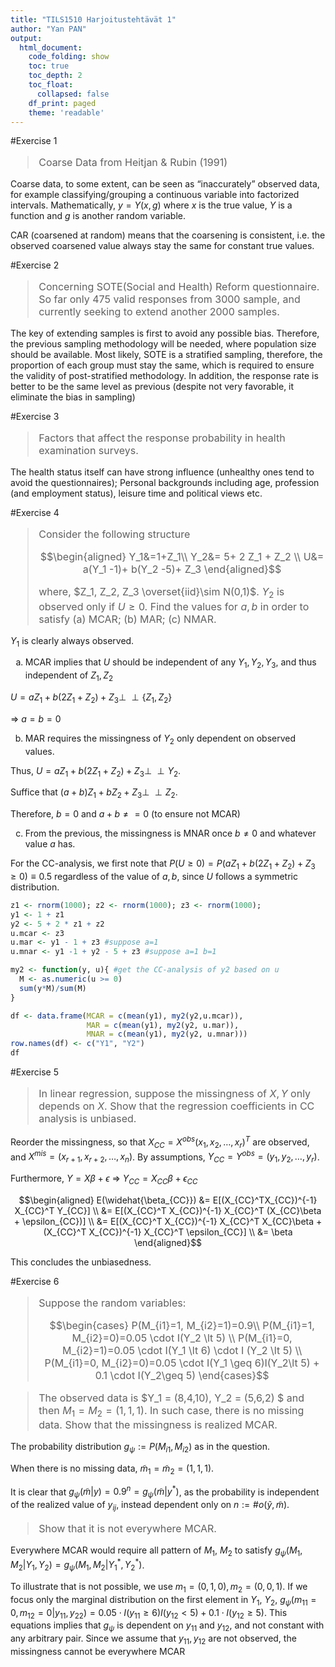 ```yaml
---
title: "TILS1510 Harjoitustehtävät 1"
author: "Yan PAN"
output:
  html_document:
    code_folding: show
    toc: true
    toc_depth: 2
    toc_float:
      collapsed: false
    df_print: paged
    theme: 'readable'
---
```


<style>blockquote{font-size: 16px;}</style>

#Exercise 1
<blockquote>
Coarse Data from Heitjan & Rubin (1991)
</blockquote>

Coarse data, to some extent, can be seen as "inaccurately" observed data, for example classifying/grouping a continuous variable into factorized intervals. Mathematically, $y=Y(x,g)$ where $x$ is the true value, $Y$ is a function and $g$ is another random variable.

CAR (coarsened at random) means that the coarsening is consistent, i.e. the observed coarsened value always stay the same for constant true values.

#Exercise 2
<blockquote>
Concerning SOTE(Social and Health) Reform questionnaire. So far only 475 valid responses from 3000 sample, and currently seeking to extend another 2000 samples.
</blockquote>

The key of extending samples is first to avoid any possible bias. Therefore, the previous sampling methodology will be needed, where population size should be available. Most likely, SOTE is a stratified sampling, therefore, the proportion of each group must stay the same, which is required to ensure the validity of post-stratified methodology. In addition, the response rate is better to be the same level as previous (despite not very favorable, it eliminate the bias in sampling)

#Exercise 3
<blockquote>
Factors that affect the response probability in health examination surveys.
</blockquote>

The health status itself can have strong influence (unhealthy ones tend to avoid the questionnaires); Personal backgrounds including age, profession (and employment status), leisure time and political views etc.

#Exercise 4
<blockquote>
Consider the following structure

$$\begin{aligned} 
Y_1&=1+Z_1\\
Y_2&= 5+ 2 Z_1 + Z_2 \\ 
U&= a(Y_1 -1)+ b(Y_2 -5)+ Z_3
\end{aligned}$$

where, $Z_1, Z_2, Z_3 \overset{iid}\sim N(0,1)$. $Y_2$ is observed only if $U\geq 0$. Find the values for $a,b$ in order to satisfy (a) MCAR; (b) MAR; (c) NMAR.
</blockquote>

$Y_1$ is clearly always observed.

(a) MCAR implies that $U$ should be independent of any $Y_1,Y_2,Y_3$, and thus independent of $Z_1, Z_2$

$U=aZ_1 + b(2Z_1+Z_2) +Z_3 \perp\!\!\!\perp \{Z_1,Z_2\}$

$\Rightarrow\ a=b=0$

(b) MAR requires the missingness of $Y_2$ only dependent on observed values. 

Thus, $U = aZ_1 + b(2Z_1+Z_2) +Z_3  \perp\!\!\!\perp Y_2$.

Suffice that $(a+b)Z_1 + bZ_2 + Z_3 \perp\!\!\!\perp Z_2$.

Therefore, $b=0$ and $a+b\neq =0$ (to ensure not MCAR)

(c) From the previous, the missingness is MNAR once $b\neq 0$ and whatever value $a$ has. 

For the CC-analysis, we first note that $P(U\geq 0) = P( aZ_1 + b(2Z_1+Z_2) +Z_3 \geq 0) \equiv 0.5$ regardless of the value of $a,b$, since $U$ follows a symmetric distribution.


```r
z1 <- rnorm(1000); z2 <- rnorm(1000); z3 <- rnorm(1000);
y1 <- 1 + z1
y2 <- 5 + 2 * z1 + z2
u.mcar <- z3
u.mar <- y1 - 1 + z3 #suppose a=1
u.mnar <- y1 -1 + y2 - 5 + z3 #suppose a=1 b=1

my2 <- function(y, u){ #get the CC-analysis of y2 based on u
  M <- as.numeric(u >= 0)
  sum(y*M)/sum(M)
}

df <- data.frame(MCAR = c(mean(y1), my2(y2,u.mcar)),
                 MAR = c(mean(y1), my2(y2, u.mar)),
                 MNAR = c(mean(y1), my2(y2, u.mnar)))
row.names(df) <- c("Y1", "Y2")
df
```

#Exercise 5
<blockquote>
In linear regression, suppose the missingness of $X,Y$ only depends on $X$. Show that the regression coefficients in CC analysis is unbiased.
</blockquote>

Reorder the missingness, so that $X_{CC}=X^{obs} (x_1,x_2,\dots, x_r)^T$ are observed, and $X^{mis}=(x_{r+1}, x_{r+2},\dots, x_n)$. By assumptions, $Y_{CC}= Y^{obs}= (y_1,y_2,\dots, y_r)$.

Furthermore, $Y=X\beta +\epsilon\ \Rightarrow \ Y_{CC}= X_{CC}\beta + \epsilon_{CC}$

$$\begin{aligned} E(\widehat{\beta_{CC}})
&= E[(X_{CC}^TX_{CC})^{-1} X_{CC}^T Y_{CC}]
\\ &= E[(X_{CC}^T X_{CC})^{-1} X_{CC}^T (X_{CC}\beta + \epsilon_{CC})]
\\ &= E[(X_{CC}^T X_{CC})^{-1} X_{CC}^T X_{CC}\beta + (X_{CC}^T X_{CC})^{-1} X_{CC}^T \epsilon_{CC}]
\\ &= \beta
\end{aligned}$$

This concludes the unbiasedness.

#Exercise 6
<blockquote>
Suppose the random variables:

$$\begin{cases} 
P(M_{i1}=1, M_{i2}=1)=0.9\\
P(M_{i1}=1, M_{i2}=0)=0.05 \cdot I(Y_2 \lt 5) \\
P(M_{i1}=0, M_{i2}=1)=0.05 \cdot I(Y_1 \lt 6) \cdot I (Y_2 \lt 5) \\
P(M_{i1}=0, M_{i2}=0)=0.05 \cdot I(Y_1 \geq 6)I(Y_2\lt 5) + 0.1 \cdot I(Y_2\geq 5) 
\end{cases}$$
</blockquote>

> The observed data is $Y_1 = (8,4,10),\ Y_2 = (5,6,2) $ and then $M_1 = M_2 = (1,1,1)$. In such case, there is no missing data. Show that the missingness is realized MCAR.

The probability distribution $g_\psi:=P(M_{i1}, M_{i2})$ as in the question.

When there is no missing data, $\tilde m_1 = \tilde m_2 = (1,1,1)$. 

It is clear that $g_\psi(\tilde m | y)=0.9^n = g_\psi(\tilde m |y^*)$, as the probability is independent of the realized value of $y_{ij}$, instead dependent only on $n:=\#o(\tilde y, \tilde m)$.

> Show that it is not everywhere MCAR.

Everywhere MCAR would require all pattern of $M_1,\ M_2$ to satisfy $g_\psi(M_1,M_2|Y_1,Y_2) = g_\psi(M_1,M_2|Y_1^*,Y_2^*)$.

To illustrate that is not possible, we use $m_1 = (0,1,0), m_2= (0,0,1)$. If we focus only the marginal distribution on the first element in $Y_1,\ Y_2$, $g_\psi(m_{11}=0,m_{12}=0|y_{11},y_{22})=0.05 \cdot I(y_{11} \geq 6)I(y_{12}\lt 5) + 0.1 \cdot I(y_{12}\geq 5)$. This equations implies that $g_\psi$ is dependent on $y_{11}$ and $y_{12}$, and not constant with any arbitrary pair. Since we assume that $y_{11},y_{12}$ are not observed, the missingness cannot be everywhere MCAR